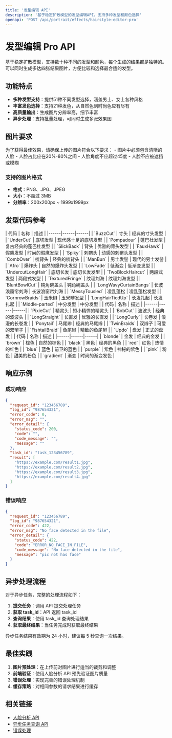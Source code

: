 ```yaml
---
title: '发型编辑 API'
description: '基于稳定扩散模型的发型编辑API，支持多种发型和颜色选择'
openapi: 'POST /api/portrait/effects/hairstyle-editor-pro'
---
```


# 发型编辑 Pro API

基于稳定扩散模型，支持数十种不同的发型和颜色，每个生成的结果都是独特的。可以同时生成多达四张结果图片，方便比较和选择最合适的发型。

## 功能特点

- **多种发型支持**：提供51种不同发型选择，涵盖男士、女士各种风格
- **丰富发色选择**：支持21种发色，从自然色到时尚色应有尽有
- **高质量输出**：生成图片分辨率高，细节丰富
- **异步处理**：支持批量处理，可同时生成多张效果图

## 图片要求

<Warning>
为了获得最佳效果，请确保上传的图片符合以下要求：
- 图片中必须包含清晰的人脸
- 人脸占比应在20%-80%之间
- 人脸角度不应超过45度
- 人脸不应被遮挡或模糊
</Warning>

### 支持的图片格式

- **格式**：PNG、JPG、JPEG
- **大小**：不超过 3MB
- **分辨率**：200x200px ~ 1999x1999px

## 发型代码参考

<Tabs>
<Tab title="男士发型">
| 代码 | 名称 | 描述 |
|------|------|------|
| `BuzzCut` | 寸头 | 经典的寸头发型 |
| `UnderCut` | 底切发型 | 现代感十足的底切发型 |
| `Pompadour` | 蓬巴杜发型 | 复古经典的蓬巴杜发型 |
| `SlickBack` | 背头 | 优雅的背头发型 |
| `FauxHawk` | 假鹰发型 | 时尚的假鹰发型 |
| `Spiky` | 刺猬头 | 动感的刺猬头发型 |
| `CombOver` | 梳背头 | 经典的梳背头 |
| `ManBun` | 男士发髻 | 现代的男士发髻 |
| `Afro` | 爆炸头 | 自然的爆炸头发型 |
| `LowFade` | 低渐变 | 低渐变发型 |
| `UndercutLongHair` | 底切长发 | 底切长发发型 |
| `TwoBlockHaircut` | 两段式发型 | 两段式发型 |
| `TexturedFringe` | 纹理刘海 | 纹理刘海发型 |
| `BluntBowlCut` | 钝角碗盖头 | 钝角碗盖头 |
| `LongWavyCurtainBangs` | 长波浪窗帘刘海 | 长波浪窗帘刘海 |
| `MessyTousled` | 凌乱蓬松 | 凌乱蓬松发型 |
| `CornrowBraids` | 玉米辫 | 玉米辫发型 |
| `LongHairTiedUp` | 长发扎起 | 长发扎起 |
| `Middle-parted` | 中分发型 | 中分发型 |
</Tab>
<Tab title="女士发型">
| 代码 | 名称 | 描述 |
|------|------|------|
| `PixieCut` | 精灵头 | 短小精悍的精灵头 |
| `BobCut` | 波波头 | 经典的波波头 |
| `LongStraight` | 长直发 | 优雅的长直发 |
| `LongCurly` | 长卷发 | 浪漫的长卷发 |
| `Ponytail` | 马尾辫 | 经典的马尾辫 |
| `TwinBraids` | 双辫子 | 可爱的双辫子 |
| `FishtailBraid` | 鱼尾辫 | 精致的鱼尾辫 |
| `Updo` | 盘发 | 正式的盘发 |
</Tab>
<Tab title="发色效果">
| 代码 | 名称 | 描述 |
|------|------|------|
| `blonde` | 金发 | 经典的金发 |
| `brown` | 棕色 | 自然的棕色 |
| `black` | 黑色 | 经典的黑色 |
| `red` | 红色 | 热情的红色 |
| `blue` | 蓝色 | 前卫的蓝色 |
| `purple` | 紫色 | 神秘的紫色 |
| `pink` | 粉色 | 甜美的粉色 |
| `gradient` | 渐变 | 时尚的渐变发色 |
</Tab>
</Tabs>

## 响应示例

### 成功响应

```json
{
  "request_id": "123456789",
  "log_id": "987654321",
  "error_code": 0,
  "error_msg": "",
  "error_detail": {
    "status_code": 200,
    "code": "",
    "code_message": "",
    "message": ""
  },
  "task_id": "task_123456789",
  "result": [
    "https://example.com/result1.jpg",
    "https://example.com/result2.jpg",
    "https://example.com/result3.jpg",
    "https://example.com/result4.jpg"
  ]
}
```

### 错误响应

```json
{
  "request_id": "123456789",
  "log_id": "987654321",
  "error_code": 422,
  "error_msg": "No face detected in the file",
  "error_detail": {
    "status_code": 422,
    "code": "ERROR_NO_FACE_IN_FILE",
    "code_message": "No face detected in the file",
    "message": "pic not has face"
  }
}
```

## 异步处理流程

对于异步任务，完整的处理流程如下：

1. **提交任务**：调用 API 提交处理任务
2. **获取 task_id**：API 返回 task_id
3. **查询结果**：使用 task_id 查询处理结果
4. **获取最终结果**：当任务完成时获取最终结果

<Tip>
  异步任务结果有效期为 24 小时，建议每 5 秒查询一次结果。
</Tip>

## 最佳实践

1. **图片预处理**：在上传前对图片进行适当的裁剪和调整
2. **前端验证**：使用人脸分析 API 预先验证图片质量
3. **错误处理**：实现完善的错误处理机制
4. **缓存策略**：对相同参数的请求结果进行缓存

## 相关链接

- [人脸分析 API](/api-reference/face-analysis)
- [异步任务查询 API](/api-reference/async-task-results)
- [错误处理](/essentials/error-handling)
